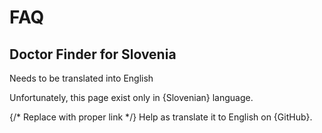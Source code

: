 
# FAQ

## Doctor Finder for Slovenia

Needs to be translated into English

Unfortunately, this page exist only in {<Link href="https://zdravniki.sledilnik.org/sl/faq">Slovenian</Link>} language.

{/* Replace with proper link */}
Help as translate it to English on {<Link href="https://github.com/sledilnik/zdravniki/blob/master/src/content/en/faq.md" target="_blank" >GitHub</Link>}.
